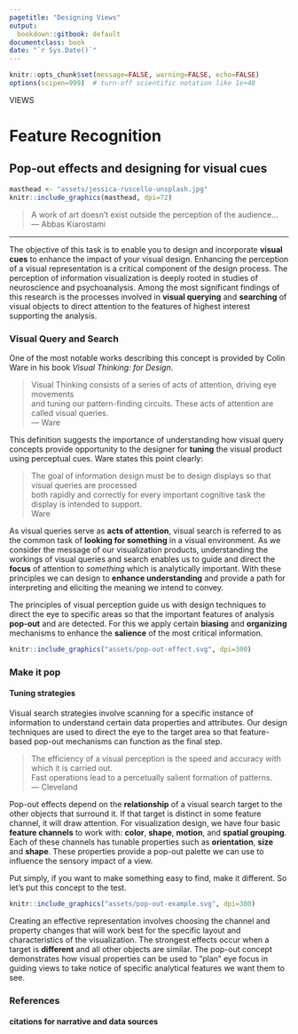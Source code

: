 ```yaml
---
pagetitle: "Designing Views"
output:
  bookdown::gitbook: default
documentclass: book
date: "`r Sys.Date()`"
---
```


```r

knitr::opts_chunk$set(message=FALSE, warning=FALSE, echo=FALSE)
options(scipen=999)  # turn-off scientific notation like 1e+48

```

<div class="activity">
VIEWS  
</div>

# Feature Recognition
## Pop-out effects and designing for visual cues

```r

masthead <- "assets/jessica-ruscello-unsplash.jpg"
knitr::include_graphics(masthead, dpi=72)

```

> A work of art doesn't exist outside the perception of the audience...\
--- Abbas Kiarostami\

***

The objective of this task is to enable you to design and incorporate **visual cues** to enhance the impact of your visual design. Enhancing the perception of a visual representation is a critical component of the design process. The perception of information visualization is deeply rooted in studies of neuroscience and psychoanalysis. Among the most significant findings of this research is the processes involved in **visual querying** and **searching** of visual objects to direct attention to the features of highest interest supporting the analysis.

### Visual Query and Search

One of the most notable works describing this concept is provided by Colin Ware in his book *Visual Thinking: for Design*.

> Visual Thinking consists of a series of acts of attention, driving eye movements\
and tuning our pattern-finding circuits. These acts of attention are called visual queries.\
--- Ware\

This definition suggests the importance of understanding how visual query concepts provide opportunity to the designer for __tuning__ the visual product using perceptual cues. Ware states this point clearly:

> The goal of information design must be to design displays so that visual queries are processed\
both rapidly and correctly for every important cognitive task the display is intended to support.\
Ware\

As visual queries serve as __acts of attention__, visual search is referred to as the common task of __looking for something__ in a visual environment. As we consider the message of our visualization products, understanding the workings of visual queries and search enables us to guide and direct the __focus__ of attention to *something* which is analytically important. With these principles we can design to __enhance understanding__ and provide a path for interpreting and eliciting the meaning we intend to convey.

The principles of visual perception guide us with design techniques to direct the eye to specific areas so that the important features of analysis __pop-out__ and are detected. For this we apply certain **biasing** and **organizing** mechanisms to enhance the **salience** of the most critical information.

```r

knitr::include_graphics("assets/pop-out-effect.svg", dpi=300)

```


### Make it pop
#### Tuning strategies

Visual search strategies involve scanning for a specific instance of information to understand certain data properties and attributes. Our design techniques are used to direct the eye to the target area so that feature-based pop-out mechanisms can function as the final step.

> The efficiency of a visual perception is the speed and accuracy with which it is carried out.\
  Fast operations lead to a percetually salient formation of patterns.\
--- Cleveland\

Pop-out effects depend on the **relationship** of a visual search target to the other objects that surround it. If that target is distinct in some feature channel, it will draw attention.  For visualization design, we have four basic **feature channels** to work with: **color**, **shape**, **motion**, and **spatial grouping**. Each of these channels has  tunable properties such as **orientation**, **size** and **shape**. These properties provide a pop-out palette we can use to influence the sensory impact of a view.

Put simply, if you want to make something easy to find, make it different. So let's put this concept to the test.

```r

knitr::include_graphics("assets/pop-out-example.svg", dpi=300)

```

Creating an effective representation involves choosing the channel and property changes that will work best for the specific layout and characteristics of the visualization.  The strongest effects occur when a target is **different** and all other objects are similar. The pop-out concept demonstrates how visual properties can be used to “plan” eye focus in guiding views to take notice of specific analytical features we want them to see.


### References
#### citations for narrative and data sources

